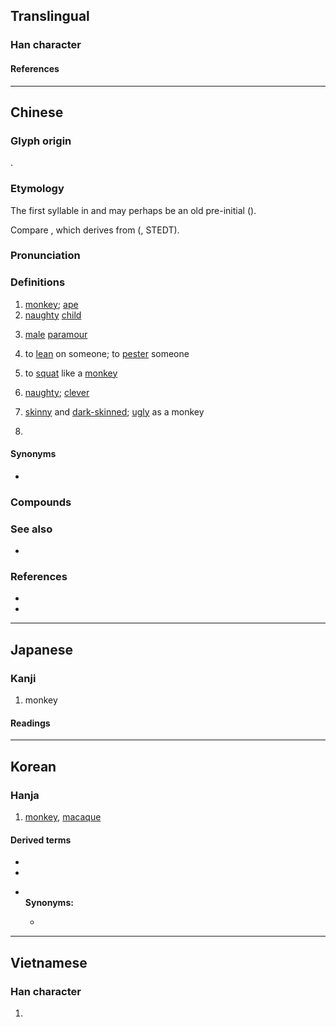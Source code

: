 {{character info}}
==Translingual==
{{stroke order|type=animate}}

===Han character===
{{Han char|rn=94|rad=犬|as=09|sn=12|four=47234|canj=KHONK|ids=⿰犭侯}}

====References====
{{Han ref|kx=0715.170|dkj=20553|dj=1127.120|hdz=21358.110|uh=7334}}

----

==Chinese==
{{zh-forms}}

===Glyph origin===
{{Han etym}}
{{Han compound|犭|侯|ls=psc|c1=s|c2=p}}.

===Etymology===
The first syllable in {{och-l|母猴|macaque}} and {{och-l|沐猴|macaque}} may perhaps be an old pre-initial ({{zh-ref|Unger, 1985}}).

Compare {{cog|tbq-lob-pro|*myukᴸ||monkey}}, which derives from {{cog|tbq-pro|*m(j/r)uk||monkey}} ({{zh-ref|Pinault et al., 1997}}, STEDT).

===Pronunciation===
{{zh-pron
|m=hóu,er=y
|m-s=hou2
|dg=ху1
|c=hau4
|c-t=
|g=
|h=pfs=hèu
|j=
|mb=gě
|md=gàu/hèu
|mn=qz:hiô/xm,zz:hô͘/kâu
|mn_note=hiô/hô͘ - literary; kâu - vernacular
|mn-t=gao5
|w=3hheu
|x=
|mc=y
|oc=y
|cat=n,v,a,pn
}}

===Definitions===
{{zh-hanzi}}

# [[monkey]]; [[ape]]
# [[naughty]] [[child]]
# {{lb|zh|Min Nan}} [[male]] [[paramour]]
# {{lb|zh|dialectal}} to [[lean]] on someone; to [[pester]] someone
# {{lb|zh|dialectal}} to [[squat]] like a [[monkey]]
# {{lb|zh|dialectal}} [[naughty]]; [[clever]]
# {{lb|zh|Min Nan}} [[skinny]] and [[dark-skinned]]; [[ugly]] as a monkey
# {{surname|zh}}

====Synonyms====
* {{sense|monkey}}
{{zh-dial|猴子}}

===Compounds===
{{zh-der|猴子|猴兒|猴棗|猴頭菇|猴急|猴筋兒|猴年馬月|猴皮筋|猴拳|猴兒精|猴頭菌|猴戲|獼猴|紅毛猴|獼猴桃|殺雞儆猴|殺雞嚇猴|獅虎豹鱉猴狗象鹿|吼猴|恆河猴|殺雞給猴看|反眼猴|弄鬼弔猴|尖嘴猴腮|小猴子|夜猴|卷尾猴|木猴而冠|沐猴而冠|猿猴|猴兒崽子|皮猴戲|猴子屁股|猿猴取月|棘猴|猴頭|猴類|指猴|沐猴冠冕|瘦皮猴|獮猴|猴猻|猴子扮戲|猴崽子|狐猴|潑猴|眼鏡猴|沐猴|殺雞駭猴|海底猴兒|猴子似的|沐猴衣冠|棉猴兒|猴孫王|懶猴|絹猴|調猴兒|衣冠沐猴|非洲綠猴|金絲猴|羊毛猴|長尾猴|貓猴|耍猴兒|劉猴|阿猴|牽猴:khan-kâu;Min Nan|猴痘|蝦猴:hê-kâu;Min Nan|猴腦|猴栗}}

===See also===
* {{list:years of the Chinese zodiac/zh}}

===References===
* {{R:yue:Hanzi}}
* {{thcwd|8596}}

{{zh-cat|Primates}}

----

==Japanese==

===Kanji===
{{ja-kanji|grade=|rs=犬09}}

# monkey

====Readings====
{{ja-readings
|goon=ぐ
|kanon=こう
|on=ご
|kun=さる-
}}

----

==Korean==

===Hanja===
{{ko-hanja|후}}

# [[monkey]], [[macaque]]

====Derived terms====
{{der-top}}
* {{ko-l|다래}}
* {{ko-l|등리|藤梨|''literally'', vine pear}}
{{der-mid}}
* {{ko-l|미후도|獼猴桃|[[kiwifruit]], [[Chinese]] [[gooseberry]], ''literally'', [[macaque]] [[peach]]}} <br> '''Synonyms:'''
** {{ko-l|양도|羊桃|''literally'', goat peach}}
{{der-bottom}}

----

==Vietnamese==

===Han character===
{{vi-readings|readings=hầu|rs=犬09}}

# {{rfdef|vi|sort=犬09}}